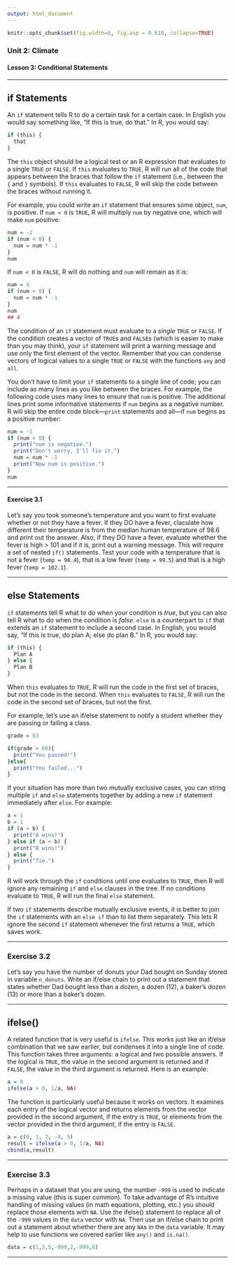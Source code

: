 ```yaml
---
output: html_document
---
```


```r
knitr::opts_chunk$set(fig.width=6, fig.asp = 0.618, collapse=TRUE) 
```

### Unit 2: Climate
#### Lesson 3: Conditional Statements

***

## if Statements

An `if` statement tells R to do a certain task for a certain case. In English you would say something like, "If this is true, do that." In R, you would say:

```r
if (this) {
  that
}
```

The `this` object should be a logical test or an R expression that evaluates to a single `TRUE` or `FALSE`. If `this` evaluates to `TRUE`, R will run all of the code that appears between the braces that follow the `if` statement (i.e., between the `{` and `}` symbols). If `this` evaluates to `FALSE`, R will skip the code between the braces without running it.

For example, you could write an `if` statement that ensures some object, `num`, is positive. If `num < 0` is `TRUE`, R will multiply `num` by negative one, which will make `num` positive: 

```r
num = -2
if (num < 0) {
  num = num * -1
}
num
```

If `num < 0` is `FALSE`, R will do nothing and `num` will remain as it is:

```r
num = 4
if (num < 0) {
  num = num * -1
}
num
## 4
```

The condition of an `if` statement must evaluate to a *single* `TRUE` or `FALSE`. If the condition creates a vector of `TRUE`s and `FALSE`s (which is easier to make than you may think), your `if` statement will print a warning message and use only the first element of the vector. Remember that you can condense vectors of logical values to a single `TRUE` or `FALSE` with the functions `any` and `all`.

You don't have to limit your `if` statements to a single line of code; you can include as many lines as you like between the braces. For example, the following code uses many lines to ensure that `num` is positive. The additional lines print some informative statements if `num` begins as a negative number. R will skip the entire code block—`print` statements and all—if `num` begins as a positive number:

```r
num = -1
if (num < 0) {
  print("num is negative.")
  print("Don't worry, I'll fix it.")
  num = num * -1
  print("Now num is positive.")
}
num
```

***

#### Exercise 3.1

Let's say you took someone's temperature and you want to first evaluate whether or not they have a fever. If they DO have a fever, claculate how different their temperature is from the median human temperature of 98.6 and print out the answer. Also, if they DO have a fever, evaluate whether the fever is high > 101 and if it is, print out a warning message. This will require a set of nested `if()` statements. Test your code with a temperature that is not a fever (`temp = 98.4`), that is a low fever (`temp = 99.5`) and that is a high fever (`temp = 102.1`).

***

## else Statements

`if` statements tell R what to do when your condition is _true_, but you can also tell R what to do when the condition is _false_. `else` is a counterpart to `if` that extends an `if` statement to include a second case. In English, you would say, "If this is true, do plan A; else do plan B." In R, you would say:

```r
if (this) {
  Plan A
} else {
  Plan B
}
```

When `this` evaluates to `TRUE`, R will run the code in the first set of braces, but not the code in the second. When `this` evaluates to `FALSE`, R will run the code in the second set of braces, but not the first. 

For example, let's use an if/else statement to notify a student whether they are passing or failing a class. 

```r
grade = 83

if(grade > 60){
  print("You passed!")
}else{
  print("You failed...")
}
```

If your situation has more than two mutually exclusive cases, you can string multiple `if` and `else` statements together by adding a new `if` statement immediately after `else`. For example:

```r
a = 1
b = 1
if (a > b) {
  print("A wins!")
} else if (a < b) {
  print("B wins!")
} else {
  print("Tie.")
}
```

R will work through the `if` conditions until one evaluates to `TRUE`, then R will ignore any remaining `if` and `else` clauses in the tree. If no conditions evaluate to `TRUE`, R will run the final `else` statement.

If two `if` statements describe mutually exclusive events, it is better to join the `if` statements with an `else if` than to list them separately. This lets R ignore the second `if` statement whenever the first returns a `TRUE`, which saves work.

***

### Exercise 3.2

Let's say you have the number of donuts your Dad bought on Sunday stored in variable `n_donuts`. Write an if/else chain to print out a statement that states whether Dad bought less than a dozen, a dozen (12), a baker's dozen (13) or more than a baker's dozen. 

***

## ifelse()

A related function that is very useful is `ifelse`. This works just like an if/else combination that we saw earlier, but condenses it into a single line of code. This function takes three arguments: a logical and two possible answers. If the logical is `TRUE`, the value in the second argument is returned and if `FALSE`, the value in the third argument is returned. Here is an example:

```r
a = 0
ifelse(a > 0, 1/a, NA)
```

The function is particularly useful because it works on vectors. It examines each entry of the logical vector and returns elements from the vector provided in the second argument, if the entry is `TRUE`, or elements from the vector provided in the third argument, if the entry is `FALSE`.

```r
a = c(0, 1, 2, -4, 5)
result = ifelse(a > 0, 1/a, NA)
cbind(a,result)
```

***

### Exercise 3.3

Perhaps in a dataset that you are using, the number `-999` is used to indicate a missing value (this is super common). To take advantage of R's intuitive handling of missing values (in math equations, plotting, etc.) you should replace those elements with `NA`. Use the ifelse() statement to replace all of the `-999` values in the `data` vector with `NA`. Then use an if/else chain to print out a statement about whether there are any `NA`s in the `data` variable. It may help to use functions we covered earlier like `any()` and `is.na()`.

```r
data = c(1,3,5,-999,2,-999,8)
```

***
